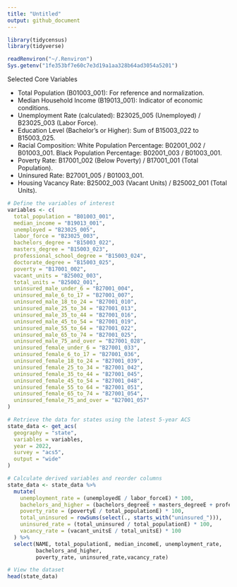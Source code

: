 ```yaml
---
title: "Untitled"
output: github_document
---
```


```r
library(tidycensus)
library(tidyverse)

```

```r
readRenviron("~/.Renviron")
Sys.getenv("1fe353bf7e60c7e3d19a1aa328b64ad3054a5201")

```

Selected Core Variables

- Total Population (B01003_001): For reference and normalization.
- Median Household Income (B19013_001): Indicator of economic conditions.
- Unemployment Rate (calculated): B23025_005 (Unemployed) / B23025_003 (Labor Force).
- Education Level (Bachelor's or Higher): Sum of B15003_022 to B15003_025.
- Racial Composition:
White Population Percentage: B02001_002 / B01003_001.
Black Population Percentage: B02001_003 / B01003_001.
- Poverty Rate: B17001_002 (Below Poverty) / B17001_001 (Total Population).
- Uninsured Rate: B27001_005 / B01003_001.
- Housing Vacancy Rate: B25002_003 (Vacant Units) / B25002_001 (Total Units).

```r
# Define the variables of interest
variables <- c(
  total_population = "B01003_001",
  median_income = "B19013_001",
  unemployed = "B23025_005",
  labor_force = "B23025_003",
  bachelors_degree = "B15003_022",
  masters_degree = "B15003_023",
  professional_school_degree = "B15003_024",
  doctorate_degree = "B15003_025",
  poverty = "B17001_002",
  vacant_units = "B25002_003",
  total_units = "B25002_001",
  uninsured_male_under_6 = "B27001_004",
  uninsured_male_6_to_17 = "B27001_007",
  uninsured_male_18_to_24 = "B27001_010",
  uninsured_male_25_to_34 = "B27001_013",
  uninsured_male_35_to_44 = "B27001_016",
  uninsured_male_45_to_54 = "B27001_019",
  uninsured_male_55_to_64 = "B27001_022",
  uninsured_male_65_to_74 = "B27001_025",
  uninsured_male_75_and_over = "B27001_028",
  uninsured_female_under_6 = "B27001_033",
  uninsured_female_6_to_17 = "B27001_036",
  uninsured_female_18_to_24 = "B27001_039",
  uninsured_female_25_to_34 = "B27001_042",
  uninsured_female_35_to_44 = "B27001_045",
  uninsured_female_45_to_54 = "B27001_048",
  uninsured_female_55_to_64 = "B27001_051",
  uninsured_female_65_to_74 = "B27001_054",
  uninsured_female_75_and_over = "B27001_057"
)

# Retrieve the data for states using the latest 5-year ACS
state_data <- get_acs(
  geography = "state",
  variables = variables,
  year = 2022,
  survey = "acs5",
  output = "wide"
)

# Calculate derived variables and reorder columns
state_data <- state_data %>%
  mutate(
    unemployment_rate = (unemployedE / labor_forceE) * 100,
    bachelors_and_higher = (bachelors_degreeE + masters_degreeE + professional_school_degreeE + doctorate_degreeE) / total_populationE * 100,
    poverty_rate = (povertyE / total_populationE) * 100,
    total_uninsured = rowSums(select(., starts_with("uninsured_"))),
    uninsured_rate = (total_uninsured / total_populationE) * 100,
    vacancy_rate = (vacant_unitsE / total_unitsE) * 100
  ) %>%
  select(NAME, total_populationE, median_incomeE, unemployment_rate, 
         bachelors_and_higher, 
         poverty_rate, uninsured_rate,vacancy_rate)

# View the dataset
head(state_data)

```








